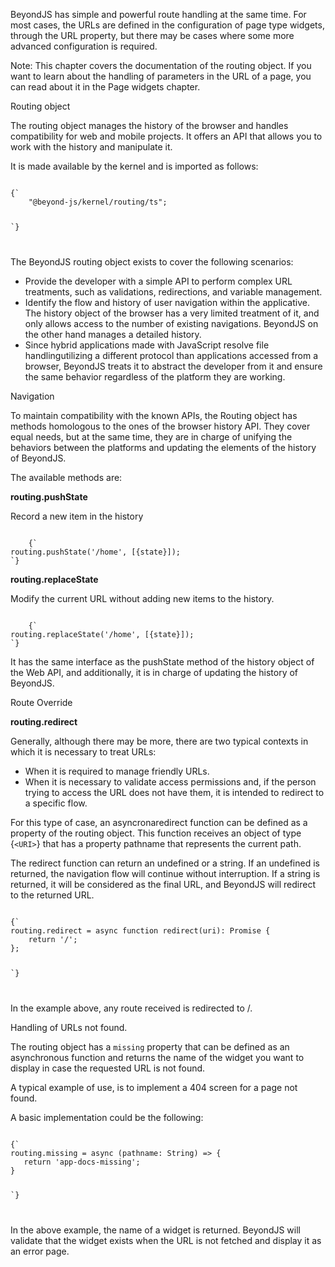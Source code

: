 
<Title>Routing</Title>

BeyondJS has simple and powerful route handling at the same time. For most cases, the URLs are defined in the configuration of page type widgets, through the URL property, but there may be cases where some more advanced configuration is required.

Note: This chapter covers the documentation of the routing object. If you want to learn about the handling of parameters in the URL of a page, you can read about it in the <Link to="/docs/widgets/page">Page widgets chapter.</Link>

<SubTitle>Routing object</SubTitle>

The routing object manages the history of the browser and handles compatibility for web and mobile projects. It offers an API that allows you to work with the history and manipulate it.

It is made available by the kernel and is imported as follows:

<Code>
{`
    "@beyond-js/kernel/routing/ts";

`}

</Code>

The BeyondJS routing object exists to cover the following scenarios:

-   Provide the developer with a simple API to perform complex URL treatments, such as validations, redirections, and variable management.
-   Identify the flow and history of user navigation within the applicative. The history object of the browser has a very limited treatment of it, and only allows access to the number of existing navigations. BeyondJS on the other hand manages a detailed history.
-   Since hybrid applications made with JavaScript resolve file handlingutilizing a different protocol than applications accessed from a browser, BeyondJS treats it to abstract the developer from it and ensure the same behavior regardless of the platform they are working.

<SubTitle>Navigation</SubTitle>

To maintain compatibility with the known APIs, the Routing object has methods homologous to the ones of the browser history API. They cover equal needs, but at the same time, they are in charge of unifying the behaviors between the platforms and updating the elements of the history of BeyondJS.

The available methods are:

**routing.pushState**

Record a new item in the history

<Code>
	{`
routing.pushState('/home', [{state}]);
`}
</Code>

**routing.replaceState**

Modify the current URL without adding new items to the history.

<Code>
	{`
routing.replaceState('/home', [{state}]);
`}
</Code>

It has the same interface as the pushState method of the history object of the Web API, and additionally, it is in charge of updating the history of BeyondJS.

<SubTitle>Route Override</SubTitle>

**routing.redirect**

Generally, although there may be more, there are two typical contexts in which it is necessary to treat URLs:

-   When it is required to manage friendly URLs.
-   When it is necessary to validate access permissions and, if the person trying to access the URL does not have them, it is intended to redirect to a specific flow.

For this type of case, an asyncronaredirect function can be defined as a property of the routing object. This function receives an object of type <Link to="/api/uri">{`<URI>`}</Link> that has a property pathname that represents the current path.

The redirect function can return an undefined or a string. If an undefined is returned, the navigation flow will continue without interruption. If a string is returned, it will be considered as the final URL, and BeyondJS will redirect to the returned URL.

<Code>
{`
routing.redirect = async function redirect(uri): Promise<string> {
	return '/';
};

`}

</Code>

In the example above, any route received is redirected to /.

<SubTitle>Handling of URLs not found.</SubTitle>

The routing object has a `missing` property that can be defined as an asynchronous function and returns the name of the widget you want to display in case the requested URL is not found.

A typical example of use, is to implement a 404 screen for a page not found.

A basic implementation could be the following:

<Code>
{`
routing.missing = async (pathname: String) => {
   return 'app-docs-missing';
}

`}

</Code>

In the above example, the name of a widget is returned. BeyondJS will validate that the widget exists when the URL is not fetched and display it as an error page.
